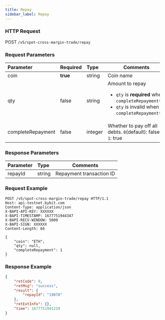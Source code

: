 ```yaml
---
title: Repay
sidebar_label: Repay
---
```


### HTTP Request
POST `/v5/spot-cross-margin-trade/repay`

### Request Parameters
| Parameter | Required | Type | Comments|
|:----- |:-------|:-----|------ |
|coin|**true** |string|Coin name|
|qty|false|string |Amount to repay <ul><li>`qty` is **required** when `completeRepayment`=0</li><li>`qty` is invalid when `completeRepayment`=1</li></ul>|
|completeRepayment|false |integer |Whether to pay off all debts. `0`(default): false, `1`: true|

### Response Parameters
| Parameter | Type | Comments|
|:----- |:-----|----- |
|repayId|string|Repayment transaction ID|

### Request Example

```http
POST /v5/spot-cross-margin-trade/repay HTTP/1.1
Host: api-testnet.bybit.com
Content-Type: application/json
X-BAPI-API-KEY: XXXXXX
X-BAPI-TIMESTAMP: 1677751944347
X-BAPI-RECV-WINDOW: 5000
X-BAPI-SIGN: XXXXXX
Content-Length: 66

{
    "coin": "ETH",
    "qty": null,
    "completeRepayment": 1
}
```

### Response Example

```json
{
    "retCode": 0,
    "retMsg": "success",
    "result": {
        "repayId": "19070"
    },
    "retExtInfo": {},
    "time": 1677751941219
}
```
